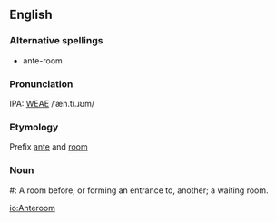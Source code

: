 ==English==
===Alternative spellings===
* ante-room

===Pronunciation===
IPA: [[WEAE]] /ˈæn.ti.ɹʊm/

===Etymology===
Prefix [[ante]] and [[room]]

===Noun===
#:    A room before, or forming an entrance to, another; a waiting  room.
<!-- material copied from Webster's Revised Unabridged Dictionary (1913) -->

[[io:Anteroom]]